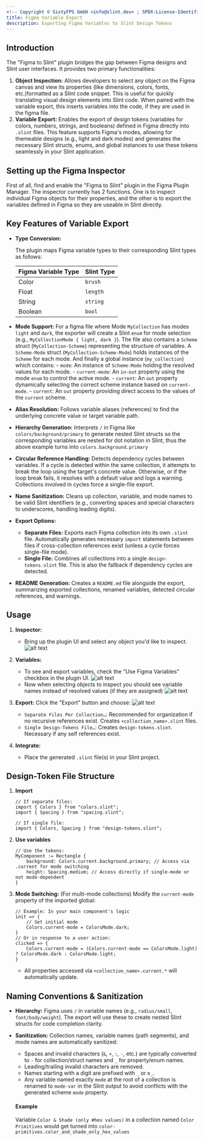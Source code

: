```yaml
---
<!-- Copyright © SixtyFPS GmbH <info@slint.dev> ; SPDX-License-Identifier: MIT -->
title: Figma Variable Export
description: Exporting Figma Variables to Slint Design Tokens
---
```



## Introduction
The "Figma to Slint" plugin bridges the gap between Figma designs and Slint user interfaces. It provides two primary functionalities:

1.  **Object Inspection:** Allows developers to select any object on the Figma canvas and view its properties (like dimensions, colors, fonts, etc.)formatted as a Slint code snippet. This is useful for quickly translating visual design elements into Slint code.  When paired with the variable export, this inserts variables into the code, if they are used in the figma file.
2.  **Variable Export:** Enables the export of design tokens (variables for colors, numbers, strings, and booleans) defined in Figma directly into `.slint` files. This feature supports Figma's modes, allowing for themeable designs (e.g., light and dark modes) and generates the necessary Slint structs, enums, and global instances to use these tokens seamlessly in your Slint application.

## Setting up the Figma Inspector
First of all, find and enable the "Figma to Slint" plugin in the Figma Plugin Manager.
The inspector currently has 2 functions.  One is to inspect individual Figma objects for their properties, and the other is to export the variables defined in Figma so they are useable in Slint directly.

## Key Features of Variable Export

-   **Type Conversion:**

    The plugin maps Figma variable types to their corresponding Slint types as follows:

    | Figma Variable Type | Slint Type |
    | ------------------- | ---------- |
    | Color               | `brush`    |
    | Float               | `length`   |
    | String              | `string`   |
    | Boolean             | `bool`     |

-   **Mode Support:**
  For a figma file where Mode `MyCollection` has modes `light` and `dark`, the exporter will create a Slint `enum` for mode selection (e.g., `MyCollectionMode { light, dark }`).
  The file also contains a `Scheme` struct (`MyCollection-Scheme`) representing the structure of variables. A `Scheme-Mode` struct (`MyCollection-Scheme-Mode`) holds instances of the `Scheme` for each mode. And finally a global instance (`my_collection`) which contains:
        -   `mode`: An instance of `Scheme-Mode` holding the resolved values for each mode.
        -   `current-mode`: An `in-out` property using the mode `enum` to control the active mode.
        -   `current`: An `out` property dynamically selecting the correct scheme instance based on `current-mode`.
        -   `current`: An `out` property providing direct access to the values of the `current` scheme.
-   **Alias Resolution:** Follows variable aliases (references) to find the underlying concrete value or target variable path.
-   **Hierarchy Generation:** Interprets `/` in Figma like
    `colors/background/primary`
  to generate nested Slint structs so the corresponding variables are nested for dot notation in Slint, thus the above example turns into `colors.background.primary`
-   **Circular Reference Handling:** Detects dependency cycles between variables. If a cycle is detected within the same collection, it attempts to break the loop using the target's concrete value. Otherwise, or if the loop break fails, it resolves with a default value and logs a warning. Collections involved in cycles force a single-file export.
-   **Name Sanitization:** Cleans up collection, variable, and mode names to be valid Slint identifiers (e.g., converting spaces and special characters to underscores, handling leading digits).
-   **Export Options:**
    -   **Separate Files:** Exports each Figma collection into its own `.slint` file. Automatically generates necessary `import` statements between files if cross-collection references exist (unless a cycle forces single-file mode).
    -   **Single File:** Combines all collections into a single `design-tokens.slint` file. This is also the fallback if dependency cycles are detected.
-   **README Generation:** Creates a `README.md` file alongside the export, summarizing exported collections, renamed variables, detected circular references, and warnings.

## Usage

1.  **Inspector:**
    -   Bring up the plugin UI and select any object you'd like to inspect.
    ![alt text](../../../../assets/guide/tooling/inspect.webp)

2.  **Variables:**
    -   To see and export variables, check the "Use Figma Variables" checkbox in the plugin UI.
    ![alt text](../../../../assets/guide/tooling/use-variables.webp)
    -   Now when selecting objects to inspect you should see variable names instead of resolved values (if they are assigned)
    ![alt text](../../../../assets/guide/tooling/inspect-variables.webp)
3.  **Export:** Click the "Export" button and choose:
    ![alt text](../../../../assets/guide/tooling/export-variables.webp)
    -   `Separate Files Per Collection…`: Recommended for organization if no recursive references exist. Creates `<collection_name>.slint` files.
    -   `Single Design-Tokens File…`: Creates `design-tokens.slint`. Necessary if any self references exist.
4.  **Integrate:**
    -   Place the generated `.slint` file(s) in your Slint project.


## Design-Token File Structure

1. **Import**
    ```slint
    // If separate files:
    import { Colors } from "colors.slint";
    import { Spacing } from "spacing.slint";
    ```
    ```slint
    // If single file:
    import { Colors, Spacing } from "design-tokens.slint";
    ```

2. **Use variables**
    ```slint
    // Use the tokens:
    MyComponent := Rectangle {
        background: Colors.current.background.primary; // Access via .current for mode switching
        height: Spacing.medium; // Access directly if single-mode or not mode-dependent
    }
    ```

3.  **Mode Switching:** (For multi-mode collections)
   Modify the `current-mode` property of the imported global:

    ```slint
    // Example: In your main component's logic
    init => {
        // Set initial mode
        Colors.current-mode = ColorsMode.dark;
    }
    // Or in response to a user action:
    clicked => {
        Colors.current-mode = (Colors.current-mode == ColorsMode.light) ? ColorsMode.dark : ColorsMode.light;
    }
    ```

    -   All properties accessed via `<collection_name>.current.*` will automatically update.

## Naming Conventions & Sanitization

-   **Hierarchy:** Figma uses `/` in variable names (e.g., `radius/small`, `font/body/weight`).  The export will use these to create nested Slint structs for code completion clarity.
-   **Sanitization:** Collection names, variable names (path segments), and mode names are automatically sanitized:
    -   Spaces and invalid characters (`&`, `+`, `:`, `-`, etc.) are typically converted to `-` for collection/struct names and `_` for property/enum names.
    -   Leading/trailing invalid characters are removed.
    -   Names starting with a digit are prefixed with `_` or `m_`.
    -   Any variable named exactly `mode` at the root of a collection is renamed to `mode-var` in the Slint output to avoid conflicts with the generated scheme `mode` property.

    #### Example
    Variable `Color & Shade (only #hex values)` in a collection named `Color Primitives`
    would get turned into
    `color-primitives.color_and_shade_only_hex_values`

